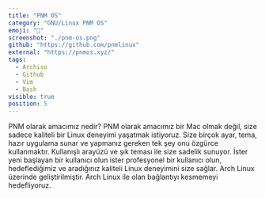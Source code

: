 ```yaml
---
title: "PNM OS"
category: "GNU/Linux PNM OS"
emoji: "🐧"
screenshot: "./pnm-os.png"
github: "https://github.com/pnmlinux"
external: "https://pnmos.xyz/"
tags:
  - Archiso
  - Github
  - Vim
  - Bash
visible: true
position: 5
---
```


PNM olarak amacımız nedir?
PNM olarak amacımız bir Mac olmak değil, size sadece kaliteli bir Linux deneyimi yaşatmak istiyoruz. Size birçok ayar, tema, hazır uygulama sunar ve yapmanız gereken tek şey onu özgürce kullanmaktır. Kullanışlı arayüzü ve şık teması ile size sadelik sunuyor. İster yeni başlayan bir kullanıcı olun ister profesyonel bir kullanıcı olun, hedeflediğimiz ve aradığınız kaliteli Linux deneyimini size sağlar. Arch Linux üzerinde geliştirilmiştir. Arch Linux ile olan bağlantıyı kesmemeyi hedefliyoruz.